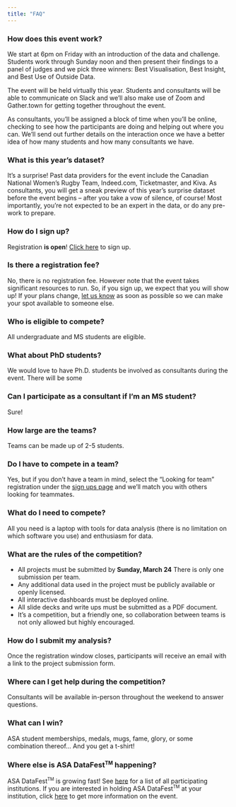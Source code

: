 ```yaml
---
title: "FAQ"
---
```


### How does this event work?

We start at 6pm on Friday with an introduction of the data and challenge. Students work through Sunday noon and then present their findings to a panel of judges and we pick three winners: Best Visualisation, Best Insight, and Best Use of Outside Data.

The event will be held virtually this year. Students and consultants will be able to communicate on Slack and we'll also make use of Zoom and Gather.town for getting together throughout the event.

As consultants, you'll be assigned a block of time when you'll be online, checking to see how the participants are doing and helping out where you can. We'll send out further details on the interaction once we have a better idea of how many students and how many consultants we have.

### What is this year's dataset?

It's a surprise! Past data providers for the event include the Canadian National Women's Rugby Team, Indeed.com, Ticketmaster, and Kiva. As consultants, you will get a sneak preview of this year's surprise dataset before the event begins -- after you take a vow of silence, of course! Most importantly, you're not expected to be an expert in the data, or do any pre-work to prepare.


### How do I sign up?

Registration **is open**! [Click here](/signup.html) to sign up.

### Is there a registration fee?

No, there is no registration fee. However note that the event takes significant resources to run. So, if you sign up, we expect that you will show up! If your plans change, [let us know](serveh.sharifi@ed.ac.uk) as soon as possible so we can make your spot available to someone else.


### Who is eligible to compete?

All undergraduate and MS students are eligible. 


### What about PhD students?

We would love to have Ph.D. students be involved as consultants during the event. There will be some 


### Can I participate as a consultant if I'm an MS student?

Sure!

 
### How large are the teams?

Teams can be made up of 2-5 students. 


### Do I have to compete in a team?


Yes, but if you don't have a team in mind, select the "Looking for team" registration under the [sign ups page](/signups.html) and we'll match you with others looking for teammates.


### What do I need to compete?

All you need is a laptop with tools for data analysis (there is no limitation on which software you use) and enthusiasm for data.


### What are the rules of the competition?

- All projects must be submitted by **Sunday, March 24** There is only one submission per team.
- Any additional data used in the project must be publicly available or openly licensed.
- All interactive dashboards must be deployed online.
- All slide decks and write ups must be submitted as a PDF document.
- It's a competition, but a friendly one, so collaboration between teams is not only allowed but highly encouraged.

 
### How do I submit my analysis?

Once the registration window closes, participants will receive an email with a link to the project submission form.

 
### Where can I get help during the competition?

Consultants will be available in-person throughout the weekend to answer questions. 

 
### What can I win?

ASA student memberships, medals, mugs, fame, glory, or some combination thereof... And you get a t-shirt!


### Where else is ASA DataFest<sup><small>TM</small></sup> happening?

ASA DataFest<sup><small>TM</small></sup> is growing fast! See [here](https://ww2.amstat.org/education/datafest/participants.cfm) for a list of all participating institutions. If you are interested in holding ASA DataFest<sup><small>TM</small></sup> at your institution, click [here](https://ww2.amstat.org/education/datafest/hosting.cfm) to get more information on the event.
